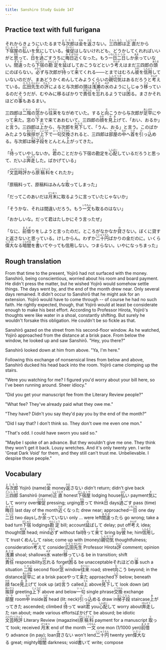 ```yaml
---
title: Sanshiro Study Guide 147
---
```


## Practice text with full furigana

<p>
それからきょうにいたるまで<ruby><rb>与次郎</rb><rt>よじろう</rt></ruby>は<ruby><rb>金</rb><rt>かね</rt></ruby>を<ruby><rb>返</rb><rt>かえ</rt></ruby>さない。<ruby><rb>三四郎</rb><rt>さんしろう</rt></ruby>は<ruby><rb>正直</rb><rt>しょうじき</rt></ruby>だから<ruby><rb>下宿屋</rb><rt>げしゅくや</rt></ruby>の<ruby><rb>払</rb><rt>はら</rt></ruby>いを<ruby><rb>気</rb><rt>き</rt></ruby>にしている。<ruby><rb>催促</rb><rt>さいそく</rt></ruby>はしないけれども、どうかしてくれればいいがと<ruby><rb>思</rb><rt>おも</rt></ruby>って、<ruby><rb>日</rb><rt>ひ</rt></ruby>を<ruby><rb>過</rb><rt>す</rt></ruby>ごすうちに<ruby><rb>晦日</rb><rt>みそか</rt></ruby><ruby><rb>近</rb><rt>ちか</rt></ruby>くなった。もう<ruby><rb>一日</rb><rt>いちにち</rt></ruby><ruby><rb>二日</rb><rt>ふつか</rt></ruby>しか<ruby><rb>余</rb><rt>あま</rt></ruby>っていない。<ruby><rb>間違</rb><rt>まちが</rt></ruby>ったら<ruby><rb>下宿</rb><rt>げしゅく</rt></ruby>の<ruby><rb>勘定</rb><rt>かんじょう</rt></ruby>を<ruby><rb>延</rb><rt>の</rt></ruby>ばしておこうなどという<ruby><rb>考</rb><rt>かんが</rt></ruby>えはまだ三四郎の<ruby><rb>頭</rb><rt>あたま</rt></ruby>にのぼらない。<ruby><rb>必</rb><rt>かなら</rt></ruby>ず与次郎が<ruby><rb>持</rb><rt>も</rt></ruby>って<ruby><rb>来</rb><rt>き</rt></ruby>てくれる――とまではむろん<ruby><rb>彼</rb><rt>かれ</rt></ruby>を<ruby><rb>信用</rb><rt>しんよう</rt></ruby>していないのだが、まあどうかくめんしてみようくらいの<ruby><rb>親切気</rb><rt>しんせつぎ</rt></ruby>はあるだろうと<ruby><rb>考</rb><rt>かんが</rt></ruby>えている。<ruby><rb>広田</rb><rt>ひろた</rt></ruby><ruby><rb>先生</rb><rt>せんせい</rt></ruby>の<ruby><rb>評</rb><rt>ひょう</rt></ruby>によると与次郎の頭は<ruby><rb>浅瀬</rb><rt>あさせ</rt></ruby>の<ruby><rb>水</rb><rt>みず</rt></ruby>のようにしじゅう<ruby><rb>移</rb><rt>うつ</rt></ruby>っているのだそうだが、むやみに移るばかりで<ruby><rb>責任</rb><rt>せきにん</rt></ruby>を<ruby><rb>忘</rb><rt>わす</rt></ruby>れるようでは<ruby><rb>困</rb><rt>こま</rt></ruby>る。まさかそれほどの<ruby><rb>事</rb><rt>こと</rt></ruby>もあるまい。
</p>

<p>
三四郎は<ruby><rb>二階</rb><rt>にかい</rt></ruby>の<ruby><rb>窓</rb><rt>まど</rt></ruby>から<ruby><rb>往来</rb><rt>おうらい</rt></ruby>をながめていた。すると<ruby><rb>向</rb><rt>む</rt></ruby>こうから与次郎が<ruby><rb>足早</rb><rt>あしばや</rt></ruby>にやって<ruby><rb>来</rb><rt>き</rt></ruby>た。窓の<ruby><rb>下</rb><rt>した</rt></ruby>まで来てあおむいて、三四郎の<ruby><rb>顔</rb><rt>かお</rt></ruby>を<ruby><rb>見上</rb><rt>みあ</rt></ruby>げて、「おい、おるか」と<ruby><rb>言</rb><rt>い</rt></ruby>う。三四郎は<ruby><rb>上</rb><rt>うえ</rt></ruby>から、与次郎を<ruby><rb>見下</rb><rt>みおろ</rt></ruby>して、「うん、おる」と言う。このばかみたような<ruby><rb>挨拶</rb><rt>あいさつ</rt></ruby>が<ruby><rb>上下</rb><rt>じょうげ</rt></ruby>で<ruby><rb>一句</rb><rt>いっく</rt></ruby><ruby><rb>交換</rb><rt>こうかん</rt></ruby>されると、三四郎は<ruby><rb>部屋</rb><rt>へや</rt></ruby>の<ruby><rb>中</rb><rt>なか</rt></ruby>へ<ruby><rb>首</rb><rt>くび</rt></ruby>を<ruby><rb>引</rb><rt>ひ</rt></ruby>っ<ruby><rb>込</rb><rt>こ</rt></ruby>める。与次郎は<ruby><rb>梯子段</rb><rt>はしごだん</rt></ruby>をとんとん<ruby><rb>上</rb><rt>あ</rt></ruby>がってきた。
</p>

<p>
「<ruby><rb>待</rb><rt>ま</rt></ruby>っていやしないか。<ruby><rb>君</rb><rt>きみ</rt></ruby>のことだから下宿の勘定を<ruby><rb>心配</rb><rt>しんぱい</rt></ruby>しているだろうと思って、だいぶ<ruby><rb>奔走</rb><rt>ほんそう</rt></ruby>した。ばかげている」
</p>

<p>
「<ruby><rb>文芸時評</rb><rt>ぶんげいじひょう</rt></ruby>から<ruby><rb>原稿料</rb><rt>げんこうりょう</rt></ruby>をくれたか」
</p>

<p>
「原稿料って、原稿料はみんな<ruby><rb>取</rb><rt>と</rt></ruby>ってしまった」
</p>

<p>
「だってこのあいだは<ruby><rb>月末</rb><rt>げつまつ</rt></ruby>に取るように言っていたじゃないか」
</p>

<p>
「そうかな、それは間違いだろう。もう<ruby><rb>一文</rb><rt>いちもん</rt></ruby>も取るのはない」
</p>

<p>「おかしいな。だって君はたしかにそう言ったぜ」</p>
<p>
「なに、<ruby><rb>前借</rb><rt>まえが</rt></ruby>りをしようと言ったのだ。ところがなかなか<ruby><rb>貸</rb><rt>か</rt></ruby>さない。ぼくに貸すと返さないと思っている。けしからん。わずか<ruby><rb>二十円</rb><rt>にじゅうえん</rt></ruby>ばかりの金だのに。いくら<ruby><rb>偉大</rb><rt>いだい</rt></ruby>なる<ruby><rb>暗闇</rb><rt>くらやみ</rt></ruby>を<ruby><rb>書</rb><rt>か</rt></ruby>いてやっても信用しない。つまらない。いやになっちまった」
</p>


## Rough translation

From that time to the present, Yojirō had not surfaced with the money. Sanshirō, being conscientious, worried about his room and board payment. He didn't press the matter, but he wished Yojirō would somehow settle things. The days went by, and the end of the month drew near. Only several days remained. It didn't occur to Sanshirō that he might ask for an extension. Yojirō would have to come through -- of course he had no such faith. He rightly expected, though, that Yojirō would at least be considerate enough to make his best effort. According to Professor Hirota, Yojirō's thoughts were like water in a shoal, constantly shifting. But surely he wouldn't forsake this obligation. He couldn't be so fickle as that.

Sanshirō gazed on the street from his second-floor window. As he watched, Yojirō approached from the distance at a brisk pace. From below the window, he looked up and saw Sanshirō. "Hey, you there?"

Sanshirō looked down at him from above. "Ya, I'm here."

Following this exchange of nonsensical lines from below and above, Sanshirō ducked his head back into the room. Yojirō came clomping up the stairs.

"Were you watching for me? I figured you'd worry about your bill here, so I've been running around. Sheer idiocy."

"Did you get your manuscript fee from the Literary Review people?"

"What fee? They've already paid what they owe me."

"They have? Didn't you say they'd pay you by the end of the month?"

"Did I say that? I don't think so. They don't owe me even one mon."

"That's odd. I could have sworn you said so."

"Maybe I spoke of an advance. But they wouldn't give me one. They think they won't get it back. Lousy wretches. And it's only twenty yen. I write 'Great Dark Void' for them, and they still can't trust me. Unbelievable. I despise those people."               


## Vocabulary

<p>
<span class="vocabstudy"><ruby><rb>与次郎</rb><rt>よじろう</rt></ruby>&nbsp;Yojirō (name)</span><span class="vocabstudy"><ruby><rb>金</rb><rt>かね</rt></ruby>&nbsp;money</span><span class="vocabstudy"><ruby><rb>返</rb><rt>かえ</rt></ruby>さない&nbsp;didn't return; didn't give back</span><span class="vocabstudy"><ruby><rb>三四郎</rb><rt>さんしろう</rt></ruby>&nbsp;Sanshirō (name)</span><span class="vocabstudy"><ruby><rb>正直</rb><rt>しょうじき</rt></ruby>&nbsp;honest</span><span class="vocabstudy"><ruby><rb>下宿屋</rb><rt>げしゅくや</rt></ruby>&nbsp;lodging house</span><span class="vocabstudy"><ruby><rb>払</rb><rt>はら</rt></ruby>い&nbsp;payment</span><span class="vocabstudy"><ruby><rb>気</rb><rt>き</rt></ruby>にして&nbsp;worry over</span><span class="vocabstudy"><ruby><rb>催促</rb><rt>さいそく</rt></ruby>&nbsp;pressing; urging</span><span class="vocabstudy"><ruby><rb>思</rb><rt>おも</rt></ruby>って&nbsp;think</span><span class="vocabstudy"><ruby><rb>日</rb><rt>ひ</rt></ruby>&nbsp;days</span><span class="vocabstudy"><ruby><rb>過</rb><rt>す</rt></ruby>ごす&nbsp;pass (time)</span><span class="vocabstudy"><ruby><rb>晦日</rb><rt>みそか</rt></ruby>&nbsp;last day of the month</span><span class="vocabstudy"><ruby><rb>近</rb><rt>ちか</rt></ruby>くなった&nbsp;drew near; approached</span><span class="vocabstudy"><ruby><rb>一日</rb><rt>いちにち</rt></ruby>&nbsp;one day</span><span class="vocabstudy"><ruby><rb>二日</rb><rt>ふつか</rt></ruby>&nbsp;two days</span><span class="vocabstudy">しか<ruby><rb>余</rb><rt>あま</rt></ruby>っていない&nbsp;only ... were left</span><span class="vocabstudy"><ruby><rb>間違</rb><rt>まちが</rt></ruby>ったら&nbsp;go wrong; take a bad turn</span><span class="vocabstudy"><ruby><rb>下宿</rb><rt>げしゅく</rt></ruby>&nbsp;lodgings</span><span class="vocabstudy"><ruby><rb>勘定</rb><rt>かんじょう</rt></ruby>&nbsp;bill; account</span><span class="vocabstudy"><ruby><rb>延</rb><rt>の</rt></ruby>ばして&nbsp;delay; put off</span><span class="vocabstudy"><ruby><rb>考</rb><rt>かんが</rt></ruby>え&nbsp;idea; thought</span><span class="vocabstudy"><ruby><rb>頭</rb><rt>あたま</rt></ruby>&nbsp;head; mind</span><span class="vocabstudy"><ruby><rb>必</rb><rt>かなら</rt></ruby>ず&nbsp;without fail</span><span class="vocabstudy"><ruby><rb>持</rb><rt>も</rt></ruby>って<ruby><rb>来</rb><rt>き</rt></ruby>て&nbsp;bring by</span><span class="vocabstudy"><ruby><rb>彼</rb><rt>かれ</rt></ruby>&nbsp;he; him</span><span class="vocabstudy"><ruby><rb>信用</rb><rt>しんよう</rt></ruby>して&nbsp;trust</span><span class="vocabstudy">くめんして&nbsp;raise; come up with (money)</span><span class="vocabstudy"><ruby><rb>親切気</rb><rt>しんせつぎ</rt></ruby>&nbsp;thoughtfulness; consideration</span><span class="vocabstudy"><ruby><rb>考</rb><rt>かんが</rt></ruby>えて&nbsp;consider</span><span class="vocabstudy"><ruby><rb>広田</rb><rt>ひろた</rt></ruby><ruby><rb>先生</rb><rt>せんせい</rt></ruby>&nbsp;Professor Hirota</span><span class="vocabstudy"><ruby><rb>評</rb><rt>ひょう</rt></ruby>&nbsp;comment; opinion</span><span class="vocabstudy"><ruby><rb>浅瀬</rb><rt>あさせ</rt></ruby>&nbsp;shoal; shallows</span><span class="vocabstudy"><ruby><rb>水</rb><rt>みず</rt></ruby>&nbsp;water</span><span class="vocabstudy"><ruby><rb>移</rb><rt>うつ</rt></ruby>っている&nbsp;be in transition; shift</span><span class="vocabstudy"><ruby><rb>責任</rb><rt>せきにん</rt></ruby>&nbsp;responsibility</span><span class="vocabstudy"><ruby><rb>忘</rb><rt>わす</rt></ruby>れる&nbsp;forget</span><span class="vocabstudy"><ruby><rb>困</rb><rt>こま</rt></ruby>る&nbsp;be unacceptable</span><span class="vocabstudy">それほどの<ruby><rb>事</rb><rt>こと</rt></ruby>&nbsp;such a situation</span>
<span class="vocabstudy"><ruby><rb>二階</rb><rt>にかい</rt></ruby>&nbsp;second floor</span><span class="vocabstudy"><ruby><rb>窓</rb><rt>まど</rt></ruby>&nbsp;window</span><span class="vocabstudy"><ruby><rb>往来</rb><rt>おうらい</rt></ruby>&nbsp;road; street</span><span class="vocabstudy"><ruby><rb>向</rb><rt>む</rt></ruby>こう&nbsp;beyond; in the distance</span><span class="vocabstudy"><ruby><rb>足早</rb><rt>あしばや</rt></ruby>に&nbsp;at a brisk pace</span><span class="vocabstudy">やって<ruby><rb>来</rb><rt>き</rt></ruby>た&nbsp;approached</span><span class="vocabstudy"><ruby><rb>下</rb><rt>した</rt></ruby>&nbsp;below; beneath</span><span class="vocabstudy"><ruby><rb>顔</rb><rt>かお</rt></ruby>&nbsp;face</span><span class="vocabstudy"><ruby><rb>見上</rb><rt>みあ</rt></ruby>げて&nbsp;look up (at)</span><span class="vocabstudy"><ruby><rb>言</rb><rt>い</rt></ruby>う&nbsp;called</span><span class="vocabstudy"><ruby><rb>上</rb><rt>うえ</rt></ruby>&nbsp;above</span><span class="vocabstudy"><ruby><rb>見下</rb><rt>みおろ</rt></ruby>して&nbsp;look down (at)</span><span class="vocabstudy"><ruby><rb>挨拶</rb><rt>あいさつ</rt></ruby>&nbsp;greeting</span><span class="vocabstudy"><ruby><rb>上下</rb><rt>じょうげ</rt></ruby>&nbsp;above and below</span><span class="vocabstudy"><ruby><rb>一句</rb><rt>いっく</rt></ruby>&nbsp;single phrase</span><span class="vocabstudy"><ruby><rb>交換</rb><rt>こうかん</rt></ruby>&nbsp;exchange</span><span class="vocabstudy"><ruby><rb>部屋</rb><rt>へや</rt></ruby>&nbsp;room</span><span class="vocabstudy"><ruby><rb>中</rb><rt>なか</rt></ruby>&nbsp;inside</span><span class="vocabstudy"><ruby><rb>首</rb><rt>くび</rt></ruby>&nbsp;head (lit: neck)</span><span class="vocabstudy"><ruby><rb>引</rb><rt>ひ</rt></ruby>っ<ruby><rb>込</rb><rt>こ</rt></ruby>める&nbsp;draw in</span><span class="vocabstudy"><ruby><rb>梯子段</rb><rt>はしごだん</rt></ruby>&nbsp;staircase</span><span class="vocabstudy"><ruby><rb>上</rb><rt>あ</rt></ruby>がってきた&nbsp;ascended; climbed</span>
<span class="vocabstudy"><ruby><rb>待</rb><rt>ま</rt></ruby>って&nbsp;wait</span><span class="vocabstudy"><ruby><rb>君</rb><rt>きみ</rt></ruby>&nbsp;you</span><span class="vocabstudy"><ruby><rb>心配</rb><rt>しんぱい</rt></ruby>して&nbsp;worry about</span><span class="vocabstudy"><ruby><rb>奔走</rb><rt>ほんそう</rt></ruby>した&nbsp;ran about; made various efforts</span><span class="vocabstudy">ばかげて&nbsp;be absurd; be idiotic</span>
<span class="vocabstudy"><ruby><rb>文芸時評</rb><rt>ぶんげいじひょう</rt></ruby>&nbsp;Literary Review (magazine)</span><span class="vocabstudy"><ruby><rb>原稿料</rb><rt>げんこうりょう</rt></ruby>&nbsp;payment for a manuscript</span>
<span class="vocabstudy"><ruby><rb>取</rb><rt>と</rt></ruby>って&nbsp;took; received</span>
<span class="vocabstudy"><ruby><rb>月末</rb><rt>げつまつ</rt></ruby>&nbsp;end of the month</span>
<span class="vocabstudy"><ruby><rb>一文</rb><rt>いちもん</rt></ruby>&nbsp;one mon (1/1000 yen)</span>
<span class="vocabstudy"><ruby><rb>前借</rb><rt>まえが</rt></ruby>り&nbsp;advance (in pay); loan</span><span class="vocabstudy"><ruby><rb>貸</rb><rt>か</rt></ruby>さない&nbsp;won't lend</span><span class="vocabstudy"><ruby><rb>二十円</rb><rt>にじゅうえん</rt></ruby>&nbsp;twenty yen</span><span class="vocabstudy"><ruby><rb>偉大</rb><rt>いだい</rt></ruby>なる&nbsp;great; mighty</span><span class="vocabstudy"><ruby><rb>暗闇</rb><rt>くらやみ</rt></ruby>&nbsp;darkness; void</span><span class="vocabstudy"><ruby><rb>書</rb><rt>か</rt></ruby>いて&nbsp;write; compose</span>
</p>
